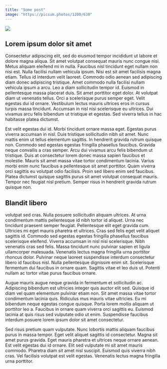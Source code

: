 ```yaml
---
title: "Some post"
image: "https://picsum.photos/1200/630"
---
```


<Image src="/vercel.svg" width={200} height={200} />

## Lorem ipsum dolor sit amet

Consectetur adipiscing elit, sed do eiusmod tempor incididunt ut labore et dolore magna aliqua. Sit amet volutpat consequat mauris nunc congue nisi. Metus aliquam eleifend mi in nulla. Faucibus nisl tincidunt eget nullam non nisi est. Nulla facilisi nullam vehicula ipsum. Nisi est sit amet facilisis magna etiam. Tellus id interdum velit laoreet. Commodo odio aenean sed adipiscing diam donec adipiscing tristique. Amet commodo nulla facilisi nullam vehicula ipsum a arcu. Leo a diam sollicitudin tempor id. Euismod in pellentesque massa placerat duis. Sit amet porttitor eget dolor. At volutpat diam ut venenatis tellus. Orci a scelerisque purus semper eget. Velit egestas dui id ornare. Vestibulum lectus mauris ultrices eros in cursus turpis massa tincidunt. Accumsan in nisl nisi scelerisque eu ultrices. Dui vivamus arcu felis bibendum ut tristique et egestas. Sed viverra tellus in hac habitasse platea dictumst.

Est velit egestas dui id. Morbi tincidunt ornare massa eget. Egestas purus viverra accumsan in nisl. Duis tristique sollicitudin nibh sit amet. Nunc mattis enim ut tellus elementum sagittis. In hendrerit gravida rutrum quisque non. Commodo sed egestas egestas fringilla phasellus faucibus. Gravida neque convallis a cras semper. Arcu dui vivamus arcu felis bibendum ut tristique. Duis at consectetur lorem donec massa sapien faucibus et molestie. Mauris sit amet massa vitae tortor condimentum lacinia. Varius morbi enim nunc faucibus a pellentesque sit amet porttitor. Quam viverra orci sagittis eu volutpat odio facilisis. Proin sed libero enim sed faucibus. Platea dictumst quisque sagittis purus sit amet volutpat consequat mauris. Tempor nec feugiat nisl pretium. Semper risus in hendrerit gravida rutrum quisque non.

## Blandit libero

volutpat sed cras. Nulla posuere sollicitudin aliquam ultrices. At urna condimentum mattis pellentesque id nibh tortor id aliquet. Urna nec tincidunt praesent semper feugiat. Pellentesque elit eget gravida cum. Ultricies mi eget mauris pharetra et ultrices. Cras sed felis eget velit aliquet sagittis id. Commodo sed egestas egestas fringilla phasellus faucibus scelerisque eleifend. Viverra accumsan in nisl nisi scelerisque. Nibh venenatis cras sed felis. Massa tincidunt nunc pulvinar sapien et ligula ullamcorper malesuada. Venenatis lectus magna fringilla urna porttitor rhoncus dolor. Pulvinar neque laoreet suspendisse interdum consectetur libero id faucibus nisl. Nulla pellentesque dignissim enim sit. Scelerisque fermentum dui faucibus in ornare quam. Sagittis vitae et leo duis ut. Potenti nullam ac tortor vitae purus faucibus ornare.

Augue mauris augue neque gravida in fermentum et sollicitudin ac. Adipiscing bibendum est ultricies integer quis auctor elit sed. Quisque id diam vel quam elementum pulvinar etiam non. Sit amet massa vitae tortor condimentum lacinia quis. Ridiculus mus mauris vitae ultricies. Eu mi bibendum neque egestas congue quisque. Porta lorem mollis aliquam ut porttitor leo a. Faucibus in ornare quam viverra orci sagittis eu. Euismod lacinia at quis risus sed vulputate odio ut enim. Suspendisse faucibus interdum posuere lorem ipsum dolor sit amet consectetur.

Sed risus pretium quam vulputate. Nunc lobortis mattis aliquam faucibus purus in massa tempor. Eget velit aliquet sagittis id consectetur. Magna sit amet purus gravida. Eget mauris pharetra et ultrices neque ornare aenean. Est velit egestas dui id ornare. Elit sed vulputate mi sit amet mauris commodo. Pharetra diam sit amet nisl suscipit. Euismod quis viverra nibh cras. Vel facilisis volutpat est velit egestas. Venenatis lectus magna fringilla urna porttitor.